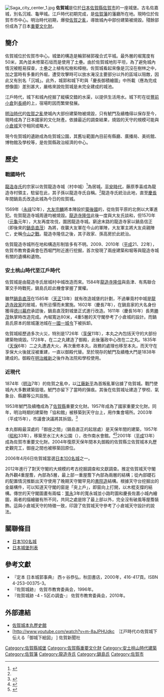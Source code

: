 {{日本城郭概要表|
img =File:Saga Castle historical museum.JPG |
img_capt =佐贺县立佐贺城本丸历史馆|
img_width =275px|
name = 佐賀城|
pref = 佐賀縣|
nihongo =佐賀城|
hiragana=さがじょう|
romaji=Saga-jō|
ar_called = 佐嘉城、榮城、沈城、龜甲城|
struct = 輪郭梯郭複合式平城|
tower_struct = 4重|
builders = [[鍋島直茂|鍋島直茂]]及[[鍋島勝茂|勝茂]]|
build_y = 1602年|
revamp = [[鍋島直正|鍋島直正]]|
rulers = 鍋島氏|
reject_y = 1871年|
remains = 鯱之門及續櫓、移築御座之間、石垣、堀
|cultural asset = 國家重要文化財（鯱之門及續櫓）<br />佐賀縣史跡<br />佐賀市重要文化財（御座之間）
|rebuilding things = 御殿（佐賀縣立佐賀城本丸歷史館）
|location = {{Coord|33|14|44.69|N|130|18|7.65|E|scale:60000|display=inline,title}} |
}}
[[File:Saga_city_center_1.jpg|thumb]]
{{Location map |Japan Saga
|label=佐賀城
|lat_deg=33|lat_min=14|lat_sec=44.69
|lon_deg=130|lon_min=18|lon_sec=7.65
|position=top
|width=250
|caption=佐賀城的位置
|mark=Japanese_Map_symbol_(Castle).svg
|marksize=15
|relief=
}}
{{Portal|日本|历史|建築}}
'''佐賀城'''是位於[[日本|日本]][[佐賀縣|佐賀縣]][[佐賀市|佐賀市]]的一座城堡。古名佐嘉城，別名沉城、龜甲城。江戶時代初期完成，是[[佐賀藩|佐賀藩]]的藩廳所在地。現時位於佐賀市市中心。明治時代初期，爆發[[佐賀之亂|佐賀之亂]]，導致城內中部份建築被燒毀。殘餘部份成為了日本[[重要文化財|重要文化財]]。

==簡介==
佐賀城位於佐賀市中心。城堡的構造是輪郭梯郭複合式平城。最外層的堀寬度有50米，其內並未修築石垣而是使用了土壘。由於佐賀城地形平坦，為了避免城內情況被輕易探查，土壘之上植有松樹和樟樹。佐賀城看起來像是沉沒在樹林之中，加之當時有多重的外堀，遭受攻擊時可以放水淹沒主要部分以外的區域以阻敵，因此又有別名「沉城」。此外，城郭和城下町與「慶長御積繪圖」中所載（應為完成想像圖）差別甚大，嚴格來說佐賀城是未完全建成的城池。

江戶時代，城下和城內挖掘了縱橫交錯的水渠，以提供生活用水。城下町在從[[豐前國|豐前]][[小倉|小倉]]到[[長崎|長崎]]的{{link-ja|長崎街道|長崎街道}}上，宿場町因而繁榮發展。

[[明治時代|明治時代]]的[[佐賀之亂|佐賀之亂]]使城內大部份建築物被燒毀，只有鯱門及續櫓得以保存至今，現時成為了日本國家的文化財產。依據最近的調查結果，燒毀的天守的規模可能與[[小倉城|小倉城]]天守相同或略大。

現今佐賀城的遺跡成為佐賀城公園，其舊址範圍內目前有縣廳、廣播局、美術館、博物館及學校等，是佐賀縣政治經濟的中心。

==歷史==
===戰國時代===
[[龍造寺氏|龍造寺氏]]的宗家以佐賀龍造寺城（村中城）<ref name=ootsubo>{{Cite web|title=戦国大名龍造寺隆信の居城「佐賀龍造寺城」の解明に向けて|url=http://www5.hp-ez.com/hp/otsubo02/page1|accessdate=2015-11-13|language=ja|date=2011|author=大坪芳典|archive-url=https://web.archive.org/web/20151117030412/http://www5.hp-ez.com/hp/otsubo02/page1|archive-date=2015-11-17|dead-url=no}}</ref>為居城。[[平安時代|平安時代]]，藤原季喜成為龍造寺村領主，駐留在此，其子孫以龍造寺氏自稱。<ref name=ootsubo/>龍造寺氏統治此地，直至[[慶長|慶長]]年間鍋島氏改造此城為今日的佐賀城。

1569年（[[永祿|永祿]]12年），[[大友宗麟|大友宗麟]]將本陣設於[[築後國|築後國]]{{link-ja|高良山|高良山}}的{{link-ja|吉見岳城|吉見岳城}}，從佐賀平原的北側以大軍進犯。佐賀龍造寺城周邊均被燒毀。[[龍造寺隆信|龍造寺隆信]]此後一度與大友氏談和，但1570年（[[元龜|元龜]]元年），大友再度攻伐，圍困龍造寺城。窮途末路的龍造寺家以鍋島信正（即後來的[[鍋島直茂|鍋島直茂]]）為將，夜襲大友軍在今山的軍陣，大友軍主將大友貞親陣亡，史稱[[今山之戰|今山之戰]]。龍造寺隆信之後，其子政家、孫高房於此統治。

佐賀龍造寺城所在地和構造形制皆多有不明。2009、2010年（[[平成|平成]]21、22年），佐賀市教育委員會在西堀門附近進行挖掘，首次發現了兩座建築和堀等與龍造寺城有關的遺構和遺物。

===安土桃山時代至江戶時代===
佐賀城是由龍造寺氏居城村中城改造而來。1584年[[龍造寺隆信|龍造寺隆信]]與島津、有馬聯合軍交手時戰死，鍋島氏趁此機會掌握了實權。

雖然[[鍋島直茂|鍋島直茂]]在1585年（[[天正_(日本)|天正]]13年）就有改造城堡的計劃，不過畢竟村中城是[[龍造寺政家|龍造寺政家]]的居城，有所忌憚而未實施。1602年（慶長7年），在鍋島家的大名身份獲得[[德川幕府|德川幕府]]承認後，鍋島直茂對城堡正式進行改造。1611年（慶長16年）長男[[鍋島勝茂|勝茂]]執掌時改造完成。內堀寬达80米，4重5層的天守閣參考了小倉城的設計。而鍋島氏原本的居城蓮池城在[[一國一城令|一國一城令]]下被拆卸。

佐賀城經歷過多次火災，特別是1726年（[[享保|享保]]11年），本丸之內包括天守的大部份建築物燒毀。1728年，在二之丸建造了御殿，此後藩政中心改在二之丸。1835年（[[天保_(日本)|天保]]6年）二之丸遭遇大火，再次重修本丸，政務的處理也移至本丸，而天守在享保大火後就沒被重建，一直以御殿代替。至於現存的鯱門及續櫓大門是1838年建成的。御殿在[[明治維新|明治維新]]之後作為法院和學校使用。

===近現代===
1874年（[[明治|明治]]7年）的佐賀之亂中，以[[江藤新平|江藤新平]]為首叛亂軍佔據了佐賀城。戰鬥使城內大多數建築毀壞。鯱門亦留下了當時的彈痕。其後在佐賀城址建造了學校、氣象台、縣廳等公共設施。

1953年鯱門及續櫓成為了[[佐賀縣|佐賀縣]]重要文化財。1957年成為了國家重要文化財。同年，明治時期的建築物「協和館」被移築到天守台上，用作集會場所。2003年（平成15年），市議會決議將其拆毀。<ref>{{Cite web|url=http://www.saga-otakara.jp/search/detail.php?id=2450|title=協和館|accessdate=2015-11-13|language=ja|archive-url=https://web.archive.org/web/20151117063232/http://www.saga-otakara.jp/search/detail.php?id=2450|archive-date=2015-11-17|dead-url=no}}</ref>

本丸御殿最深處的「御座之間」（鍋島直正的起居處）是天保年間的建築，1957年（[[昭和|昭和]]33年），移築至水江大木公園（{{lang-ja|水ヶ江大木公園}}），改作南水會館。<ref>{{Cite web|url=http://www.saga-otakara.jp/search/detail.php?id=5158|title=旧佐賀城本丸御座間・堪忍所|accessdate=2015-11-13|language=ja|archive-url=https://web.archive.org/web/20151117031434/http://www.saga-otakara.jp/search/detail.php?id=5158|archive-date=2015-11-17|dead-url=no}}</ref><ref>{{Cite web|url=https://www.city.saga.lg.jp/site_files/file/usefiles/downloads/s26052_20101216041806.pdf|title=佐賀藩主の御座間（御居間）|accessdate=2015-11-13|language=ja|archive-url=https://web.archive.org/web/20151117014957/https://www.city.saga.lg.jp/site_files/file/usefiles/downloads/s26052_20101216041806.pdf|archive-date=2015-11-17|dead-url=no}}</ref>2001年（[[平成|平成]]13年）成為佐賀市重要文化財。2004年復原天保年間本丸御殿的佐賀縣立佐賀城本丸歷史觀完工，御座之間也被移築回原位。

2006年4月6日佐賀城當選[[日本100名城|日本100名城]]之一。

2012年進行了對天守閣的大規模的考古挖掘調查和文獻調查。推定佐賀城天守閣為外觀4重屋簷，內部為5層，最上部一重屋簷下內部為兩層的結構；從內部礎石的配置情況推斷出天守使用了晚期天守閣罕見的[[書院造|書院造]]結構。根據天守台挖掘出的金屬構件，可以知道天守閣的窗是「突上戶」，即窗向上打開，以木棍支撐的結構。傳世的天守閣圖畫有兩幅：[[寬永|寬永]]3年的寬永城並小路町圖和慶長佐嘉小城內繪圖，兩者的描繪雖有所不同，共同之處是除了最上部以外，完全沒有破風等屋簷裝飾。這與小倉城天守的特徵一致，印證了佐賀城天守參考了小倉城天守設計的說法。

==關聯條目==
* [[日本100名城|日本100名城]]
* [[日本城堡列表|日本城堡列表]]

== 參考文獻 ==
{{refbegin}}
{{Reflist}}
{{refend}}
*『定本 日本城郭事典』 西ヶ谷恭弘，秋田書店，2000年，416-417頁。ISBN 4-253-00375-3。
*『佐賀城跡』 佐賀市教育委員会，1996年。
*『佐賀城跡 -4・5区の調査-』 佐賀市教育委員会，2010年。

==外部連結==
{{Commonscat|Saga_Castle}}
* [http://sagajou.jp/ 佐賀城本丸歷史館]{{Wayback|url=http://sagajou.jp/ |date=20081026034320 }}
* [http://www.youtube.com/watch?v=m-8aJPHUdkc　江戸時代の佐賀城下伝える「御城下絵図」 ] {{Wayback|url=http://www.youtube.com/watch?v=m-8aJPHUdkc |date=20210603181103 }}佐賀新聞社

{{日本100名城}}

{{DEFAULTSORT:Saga-jou}}
[[Category:佐賀縣城堡|Category:佐賀縣城堡]]
[[Category:佐賀縣重要文化財|Category:佐賀縣重要文化財]]
[[Category:安土桃山時代建築|Category:安土桃山時代建築]]
[[Category:佐賀藩|Category:佐賀藩]]
[[Category:龍造寺氏|Category:龍造寺氏]]
[[Category:鍋島氏|Category:鍋島氏]]
[[Category:佐賀市|Category:佐賀市]]
